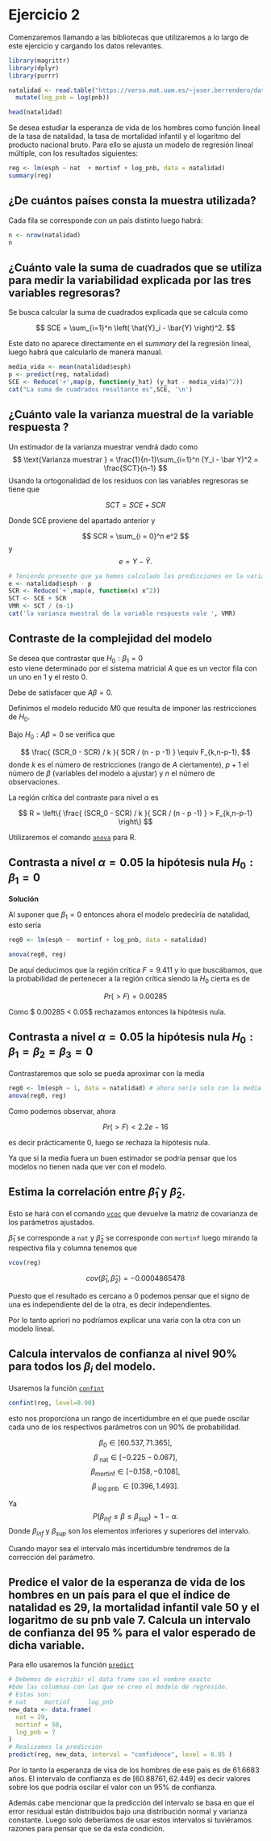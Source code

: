 # Ejercicio 2  

Comenzaremos llamando a las bibliotecas que utilizaremos a lo largo de este ejercicio y cargando los datos relevantes.  
```R
library(magrittr)
library(dplyr)
library(purrr)
```


```R

natalidad <- read.table("https://verso.mat.uam.es/~joser.berrendero/datos/natalidad.txt", header = TRUE) %>% 
  mutate(log_pnb = log(pnb))

head(natalidad)
```

Se desea estudiar la esperanza de vida de los hombres como función lineal de la tasa de natalidad, la tasa de mortalidad infantil y el logaritmo del producto nacional bruto. Para ello se ajusta un modelo de regresión lineal múltiple, con los resultados siguientes:

```R
reg <- lm(esph ~ nat  + mortinf + log_pnb, data = natalidad)
summary(reg)
```

## ¿De cuántos países consta la muestra utilizada?


Cada fila se corresponde con un país distinto luego habrá:  

```R
n <- nrow(natalidad)
n
```

## ¿Cuánto vale la suma de cuadrados que se utiliza para medir la variabilidad explicada por las tres variables regresoras?

Se busca calcular la suma de cuadrados explicada que se calcula como 

$$
SCE 
=
\sum_{i=1}^n
\left(
\hat{Y}_i - \bar{Y}
\right)^2.
$$

Este dato no aparece directamente en el *summary* del la regresión lineal, luego habrá que calcularlo de manera manual. 

```R
media_vida <- mean(natalidad$esph)
p <- predict(reg, natalidad)
SCE <- Reduce('+',map(p, function(y_hat) (y_hat - media_vida)^2))
cat("La suma de cuadrados resultante es",SCE, '\n')
```


## ¿Cuánto vale la varianza muestral de la variable respuesta ?

Un estimador de la varianza muestrar vendrá dado como 
$$
\text{Varianza muestrar } 
= 
\frac{1}{n-1}\sum_{i=1}^n
(Y_i - \bar Y)^2
=
\frac{SCT}{n-1}
$$
Usando la ortogonalidad de los residuos con las variables regresoras se tiene que 

$$
SCT = SCE + SCR
$$

Donde SCE proviene del apartado anterior y 

$$
SCR 
= 
\sum_{i = 0}^n e^2
$$
y
$$
e = Y - \hat Y.
$$

```r
# Teniendo presente que ya hemos calculado las predicciones en la variable p
e <- natalidad$esph - p
SCR <- Reduce('+',map(e, function(x) x^2))
SCT <- SCE + SCR
VMR <- SCT / (n-1)
cat('la varianza muestral de la variable respuesta vale ', VMR)
```


## Contraste de la complejidad del modelo

Se desea que contrastar que $H_0 : \beta_1 = 0$  
esto viene determinado por el sistema matricial $A$
que es un vector fila con un uno en $1$ y el resto $0$.

Debe de satisfacer que $A \beta = 0$.

Definimos el modelo reducido $M0$ que resulta de imponer las restricciones de $H_0$.

Bajo $H_0: A \beta = 0$ se verifica que 

$$
\frac{
(SCR_0 - SCR) / k
}{
SCR / (n - p -1)
}
\equiv
F_{k,n-p-1},
$$
donde $k$ es el número de restricciones (rango de $A$ ciertamente), $p+1$ el número de $\beta$ (variables del modelo a ajustar) y $n$ el número de observaciones.

La región crítica del contraste para nivel $\alpha$ es

$$
R
= 
\left\{
\frac{
(SCR_0 - SCR) / k
}{
SCR / (n - p -1)
}
>
F_{k,n-p-1}
\right\}
$$

Utilizaremos el comando [`anova`](https://www.rdocumentation.org/packages/stats/versions/3.6.2/topics/anova) para R. 


## Contrasta a nivel $\alpha = 0.05$ la hipótesis nula $H_0 : \beta_1 = 0$  

**Solución** 

Al suponer que $\beta_1 = 0$ entonces ahora el modelo predeciría de natalidad, esto sería 
```r
reg0 <- lm(esph ~  mortinf + log_pnb, data = natalidad)
```

```r
anova(reg0, reg)
```
De aquí deducimos que la región crítica 
$F = 9.411$ y lo que buscábamos, que la probabilidad de pertenecer a la región crítica siendo la $H_0$ cierta es de

$$
Pr(>F) = 0.00285 
$$

Como $ 0.00285  < 0.05$ rechazamos entonces la hipótesis nula. 


## Contrasta a nivel $\alpha = 0.05$ la hipótesis nula $H_0 : \beta_1 =  \beta_2 = \beta_3 =0$  

Contrastaremos que solo se pueda aproximar con la media

```r
reg0 <- lm(esph ~ 1, data = natalidad) # ahora sería solo con la media
anova(reg0, reg)
```

Como podemos observar, ahora 

$$
Pr(>F)   < 2.2e-16 
$$


es decir prácticamente $0$, luego se rechaza la hipótesis nula. 

Ya que si la media fuera un buen estimador se podría pensar que los modelos no tienen nada que ver con el modelo.

## Estima la correlación entre $\hat{\beta}_1$ y $\hat{\beta}_2$. 

Esto se hará con el comando [`vcoc`](https://www.rdocumentation.org/packages/stats/versions/3.6.2/topics/vcov) que devuelve la matriz de covarianza de los parámetros ajustados. 

$\hat{\beta}_1$ se corresponde a `nat` y $\hat{\beta}_2$
se corresponde con `mortinf` luego mirando la respectiva fila y columna tenemos que 

```r
vcov(reg)
```

$$
cov(\hat{\beta}_1, \hat{\beta}_2)
=
-0.0004865478
$$

Puesto que el resultado es cercano a $0$ podemos pensar que el signo de una es independiente del de la otra, es decir independientes. 

Por lo tanto apriori no podríamos explicar una varia con la otra con un modelo lineal.


## Calcula intervalos de confianza al nivel $90\%$ para todos los $\beta_i$ del modelo.

Usaremos la función [`confint`](https://fhernanb.github.io/libro_regresion/ic.html)

```r

confint(reg, level=0.90)
```
esto nos proporciona un rango de incertidumbre en el que puede oscilar cada uno de los respectivos parámetros con 
un $90 \%$ de probabilidad. 


$$
\beta_{0} \in [60.537, 71.365],
$$
$$
\beta_{\text{ nat}} \in [-0.225 -0.067], 
$$
$$
\beta_{\text{mortinf}} \in [-0.158, -0.108], 
$$
$$
\beta_{\text{ log pnb }}  \in [0.396 , 1.493].
$$

Ya 
$$
P( \beta_{inf} \leq \beta \leq \beta_{sup}) = 1 - \alpha.
$$
Donde $\beta_{inf}$ y $\beta_{sup}$ son los elementos inferiores y superiores del intervalo. 

Cuando mayor sea el intervalo más incertidumbre tendremos de la corrección del parámetro. 


## Predice el valor de la esperanza de vida de los hombres en un país para el que el índice de natalidad es 29, la mortalidad infantil vale 50 y el logaritmo de su pnb vale 7. Calcula un intervalo de confianza del 95 % para el valor esperado de dicha variable.

Para ello usaremos la función [`predict`](https://www.rdocumentation.org/packages/stats/versions/3.6.2/topics/predict.lm)

```r
# Debemos de escribir el data frame con el nombre exacto 
#bde las columnas con las que se creo el modelo de regresión.
# Estas son:
# nat     mortinf     log_pnb 
new_data <- data.frame(
  nat = 29,
  mortinf = 50,
  log_pnb = 7
)
# Realizamos la predicción 
predict(reg, new_data, interval = "confidence", level = 0.95 )
```
Por lo tanto la esperanza de visa de los hombres de ese pais es de 61.6683 años. 
El intervalo de confianza es de $[60.88761, 62.449]$ es decir valores sobre los que podría oscilar el valor
con un $95 \%$ de confianza. 

Además cabe mencionar que la predicción del intervalo se basa en que el error residual están distribuidos 
bajo una distribución normal y varianza constante. Luego solo deberíamos de usar estos intervalos 
si tuviéramos razones para pensar que se da esta condición. 

